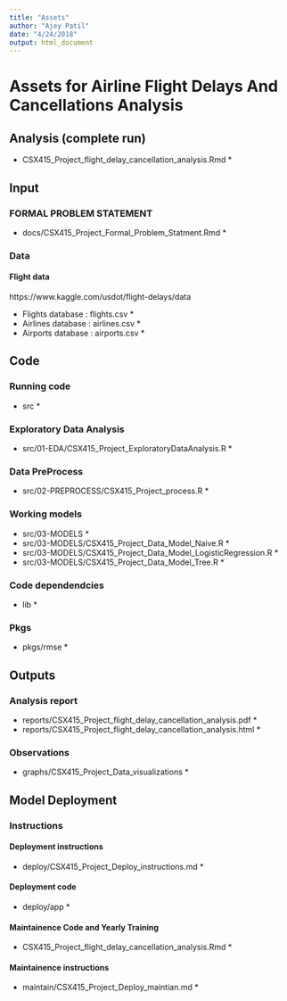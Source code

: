 ```yaml
---
title: "Assets"
author: "Ajey Patil"
date: "4/24/2018"
output: html_document
---
```


# Assets for Airline Flight Delays And Cancellations Analysis

## Analysis (complete run)
* CSX415_Project_flight_delay_cancellation_analysis.Rmd *

## Input
### FORMAL PROBLEM STATEMENT
* docs/CSX415_Project_Formal_Problem_Statment.Rmd *

### Data
#### Flight data
https://www.kaggle.com/usdot/flight-delays/data

* Flights database : flights.csv *
* Airlines database : airlines.csv *
* Airports database : airports.csv *

## Code

###  Running code
* src *

### Exploratory Data Analysis 
* src/01-EDA/CSX415_Project_ExploratoryDataAnalysis.R *

### Data PreProcess
* src/02-PREPROCESS/CSX415_Project_process.R *

###  Working models
* src/03-MODELS *
* src/03-MODELS/CSX415_Project_Data_Model_Naive.R *
* src/03-MODELS/CSX415_Project_Data_Model_LogisticRegression.R *
* src/03-MODELS/CSX415_Project_Data_Model_Tree.R *

###  Code dependendcies
* lib *

### Pkgs
* pkgs/rmse *

## Outputs
### Analysis report
* reports/CSX415_Project_flight_delay_cancellation_analysis.pdf *
* reports/CSX415_Project_flight_delay_cancellation_analysis.html *

### Observations
* graphs/CSX415_Project_Data_visualizations *

## Model Deployment

### Instructions
#### Deployment instructions
* deploy/CSX415_Project_Deploy_instructions.md *

#### Deployment code
* deploy/app *

#### Maintainence Code and Yearly Training
* CSX415_Project_flight_delay_cancellation_analysis.Rmd *

#### Maintainence instructions 
* maintain/CSX415_Project_Deploy_maintian.md *

